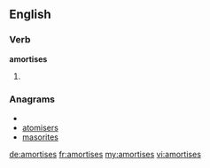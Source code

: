 ==English==

===Verb===
'''amortises'''

# {{third-person singular of|[[amortise]]}}

===Anagrams===
* {{alphagram|aeimorsst}}
* [[atomisers#English|atomisers]]
* [[masorites#English|masorites]]

[[de:amortises]]
[[fr:amortises]]
[[my:amortises]]
[[vi:amortises]]